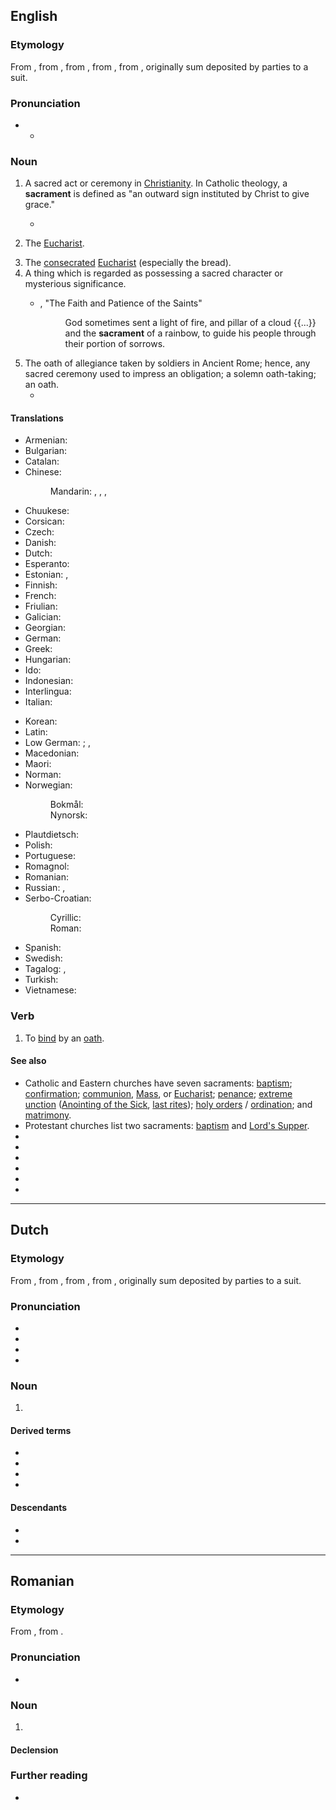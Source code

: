 ==English==

===Etymology===
From {{inh|en|enm|sacrament}}, from {{der|en|fro|sacrement}}, from {{der|en|EL.|sacrāmentum||sacrament}}, from {{der|en|la|sacrō||hallow, consecrate}}, from {{m|la|sacer||sacred, holy}}, originally sum deposited by parties to a suit.

===Pronunciation===
* {{IPA|en|/ˈsækɹəmənt/}}
** {{audio|en|LL-Q1860 (eng)-Vealhurl-sacrament.wav|Audio (UK)}}

===Noun===
{{en-noun}}

# {{lb|en|Christianity}} A sacred act or ceremony in [[Christianity]]. In Catholic theology, a '''sacrament''' is defined as "an outward sign instituted by Christ to give grace."
#* {{quote-journal|1=en|date=25. October 2018|author={{w|Massimo Introvigne}}|title=The Church of Almighty God: The Most Persecuted Religious Movement In China|magazine={{w|Bitter Winter}}|url=https://bitterwinter.org/what-is-the-church-of-almighty-god/|text=There is no formal liturgy in The Church of Almighty God, nor '''sacraments''' such as baptism or eucharist.}}
# {{lb|en|in particular}} The [[Eucharist]].
# The [[consecrated]] [[Eucharist]] (especially the bread).
# A thing which is regarded as possessing a sacred character or mysterious significance.
#* {{RQ:Taylor 27}}, "The Faith and Patience of the Saints"
#*: God sometimes sent a light of fire, and pillar of a cloud {{...}} and the '''sacrament''' of a rainbow, to guide his people through their portion of sorrows.
# The oath of allegiance taken by soldiers in Ancient Rome; hence, any sacred ceremony used to impress an obligation; a solemn oath-taking; an oath.
#* {{RQ:Shakespeare All's Well|IV|iii|passage=I'll take the '''sacrament''' on 't.}}

====Translations====
{{trans-top|sacred act or ceremony}}
* Armenian: {{t+|hy|խորհուրդ}}
* Bulgarian: {{t+|bg|тайнство|n}}
* Catalan: {{t+|ca|sagrament|m}}
* Chinese:
*: Mandarin: {{t+|cmn|聖事}}, {{t+|cmn|圣事|tr=shèngshì}}, {{t+|cmn|聖禮}}, {{t+|cmn|圣礼|tr=shènglǐ}}
* Chuukese: {{t|chk|sakramen}}
* Corsican: {{t|co|sacramentu|m}}
* Czech: {{t+|cs|svátost|f}}
* Danish: {{t|da|sakramente|n}}
* Dutch: {{t+|nl|sacrament|n}}
* Esperanto: {{t|eo|sakramento}}
* Estonian: {{t|et|sakrament}}, {{t|et|salasus}}
* Finnish: {{t+|fi|sakramentti}}
* French: {{t+|fr|sacrement|m}}
* Friulian: {{t|fur|sacrament|m}}
* Galician: {{t+|gl|sacramento|m}}
* Georgian: {{t|ka|ზიარება}}
* German: {{t+|de|Sakrament|n}}
* Greek: {{t+|el|μυστήριο|n}}
* Hungarian: {{t+|hu|szentség}}
* Ido: {{t+|io|sakramento}}
* Indonesian: {{t+|id|sakramen}}
* Interlingua: {{t|ia|sacramento}}
* Italian: {{t+|it|sacramento|m}}
{{trans-mid}}
* Korean: {{t+|ko|성사}}
* Latin: {{t|la|sacrāmentum|n}}
* Low German: {{t|nds|Sakrament|n}}; {{t|nds|Sakramänt|n}} {{q|Paderbornisch}}, {{t|nds|Sakramänte|n}} {{q|Sauerländisch}}
* Macedonian: {{t|mk|све́та та́јна|f}}
* Maori: {{t|mi|hākarameta}}
* Norman: {{t|nrf|sacrément|m}}
* Norwegian:
*: Bokmål: {{t|nb|sakrament|n}}
*: Nynorsk: {{t|nn|sakrament|n}}
* Plautdietsch: {{t|pdt|Sakrament|n}}
* Polish: {{t+|pl|sakrament|m}}
* Portuguese: {{t+|pt|sacramento|m}}
* Romagnol: {{t-needed|rgn}}
* Romanian: {{t+|ro|sacrament|n}}
* Russian: {{t+|ru|та́инство|n}}, {{t+|ru|сакрамент|m}}
* Serbo-Croatian:
*: Cyrillic: {{t|sh|сакра̀мент|m}}
*: Roman: {{t+|sh|sakràment|m}}
* Spanish: {{t+|es|sacramento|m}}
* Swedish: {{t+|sv|sakrament|n}}
* Tagalog: {{t|tl|galimbanal}}, {{t|tl|sakramento}}
* Turkish: {{t|tr|kutsantı}}
* Vietnamese: {{t|vi|bí tích}}
{{trans-bottom}}

===Verb===
{{en-verb}}

# {{lb|en|transitive}} To [[bind]] by an [[oath]].

====See also====
* Catholic and Eastern churches have seven sacraments: [[baptism]]; [[confirmation]]; [[communion]], [[Mass]], or [[Eucharist]]; [[penance]]; [[extreme unction]] ([[Anointing of the Sick]], [[last rites]]); [[take holy orders|holy orders]] / [[ordination]]; and [[matrimony]].
* Protestant churches list two sacraments: [[baptism]] and [[Lord's Supper]].
* {{l|en|Eucharistic liturgy}}
* {{l|en|Holy Eucharist}}
* {{l|en|Holy Sacrament}}
* {{l|en|Liturgy}}
* {{l|en|Lord's Supper}}
* {{pedialite}}

----

==Dutch==
{{wikipedia|lang=nl}}

===Etymology===
From {{der|nl|fro|sacrament}}, from {{der|nl|EL.|sacrāmentum||sacrament}}, from {{der|nl|la|sacrō||hallow, consecrate}}, from {{m|la|sacer||sacred, holy}}, originally sum deposited by parties to a suit.

===Pronunciation===
* {{IPA|nl|/ˌsaː.kraːˈmɛnt/}}
* {{audio|nl|Nl-sacrament.ogg|Audio}}
* {{hyphenation|nl|sa|cra|ment}}
* {{rhymes|nl|ɛnt|s=3}}

===Noun===
{{nl-noun|n|-en|-}}

# {{lb|nl|Christianity}} {{l|en|sacrament}}

====Derived terms====
* {{l|nl|laatste sacramenten}}
* {{l|nl|sacramenteel}}
* {{l|nl|sacramentsaltaar}}
* {{l|nl|Sacramentsdag}}

====Descendants====
* {{desc|dcr|sacrament}}
* {{desc|id|sakramen|bor=1}}

----

==Romanian==

===Etymology===
From {{bor|ro|fr|sacrement}}, from {{der|ro|la|sacramentum}}.

===Pronunciation===
* {{IPA|ro|/sa.kraˈment/}}

===Noun===
{{ro-noun|n|sacramente}}

# {{l|en|sacrament}}

====Declension====
{{ro-noun-n}}

===Further reading===
* {{R:DEX}}
